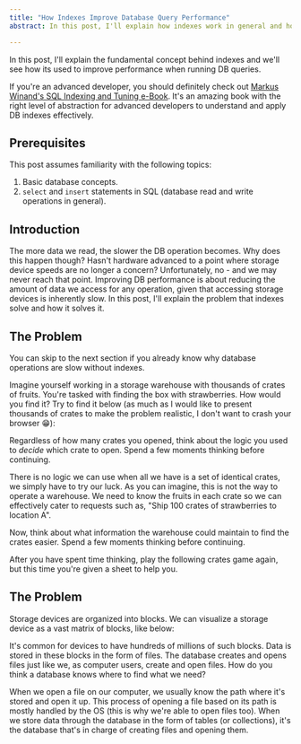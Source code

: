 ```yaml
---
title: "How Indexes Improve Database Query Performance"
abstract: In this post, I'll explain how indexes work in general and how they improve DB query performance.

---
```


In this post, I'll explain the fundamental concept behind indexes and we'll see how its used to improve performance when running DB queries.

If you're an advanced developer, you should definitely check out [Markus Winand's SQL Indexing and Tuning e-Book][1]. It's an amazing book with the right level of abstraction for advanced developers to understand and apply DB indexes effectively.

## Prerequisites

This post assumes familiarity with the following topics:

1. Basic database concepts.
2. `select` and `insert` statements in SQL (database read and write operations in general).

## Introduction
The more data we read, the slower the DB operation becomes. Why does this happen though? Hasn't hardware advanced to a point where storage device speeds are no longer a concern? Unfortunately, no - and we may never reach that point. Improving DB performance is about reducing the amount of data we access for any operation, given that accessing storage devices is inherently slow. In this post, I'll explain the problem that indexes solve and how it solves it.

## The Problem
You can skip to the next section if you already know why database operations are slow without indexes.

Imagine yourself working in a storage warehouse with thousands of crates of fruits. You're tasked with finding the box with strawberries. How would you find it? Try to find it below (as much as I would like to present thousands of crates to make the problem realistic, I don't want to crash your browser 😁):

<FruitFinderGame fruitToFind="🍓"/>

Regardless of how many crates you opened, think about the logic you used to *decide* which crate to open. Spend a few moments thinking before continuing.

There is no logic we can use when all we have is a set of identical crates, we simply have to try our luck. As you can imagine, this is not the way to operate a warehouse. We need to know the fruits in each crate so we can effectively cater to requests such as, "Ship 100 crates of strawberries to location A".

Now, think about what information the warehouse could maintain to find the crates easier. Spend a few moments thinking before continuing.

After you have spent time thinking, play the following crates game again, but this time you're given a sheet to help you.

<FruitFinderGame fruitToFind="🍓"/>

## The Problem

Storage devices are organized into blocks. We can visualize a storage device as a vast matrix of blocks, like below:

It's common for devices to have hundreds of millions of such blocks. Data is stored in these blocks in the form of files. The database creates and opens files just like we, as computer users, create and open files. How do you think a database knows where to find what we need? 

When we open a file on our computer, we usually know the path where it's stored and open it up. This process of opening a file based on its path is mostly handled by the OS (this is why we're able to open files too). When we store data through the database in the form of tables (or collections), it's the database that's in charge of creating files and opening them. 
<StorageMatrix />

[1]: https://use-the-index-luke.com/sql/table-of-contents